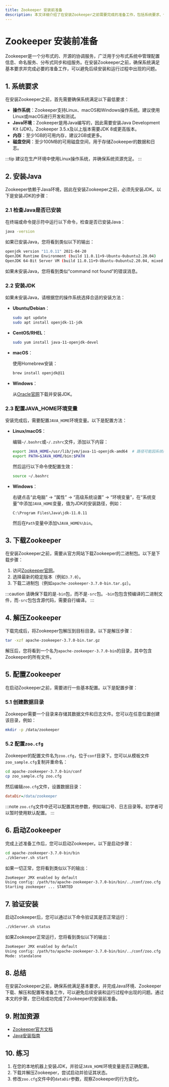 ```yaml
---
title: Zookeeper 安装前准备
description: 本文详细介绍了在安装Zookeeper之前需要完成的准备工作，包括系统要求、依赖项安装、环境配置等，帮助初学者顺利搭建Zookeeper环境。
---
```


# Zookeeper 安装前准备

Zookeeper是一个分布式的、开源的协调服务，广泛用于分布式系统中管理配置信息、命名服务、分布式同步和组服务。在安装Zookeeper之前，确保系统满足基本要求并完成必要的准备工作，可以避免后续安装和运行过程中出现的问题。

## 1. 系统要求

在安装Zookeeper之前，首先需要确保系统满足以下最低要求：

- **操作系统**：Zookeeper支持Linux、macOS和Windows操作系统。建议使用Linux或macOS进行开发和测试。
- **Java环境**：Zookeeper是用Java编写的，因此需要安装Java Development Kit (JDK)。Zookeeper 3.5.x及以上版本需要JDK 8或更高版本。
- **内存**：至少1GB的可用内存，建议2GB或更多。
- **磁盘空间**：至少100MB的可用磁盘空间，用于存储Zookeeper的数据和日志。

:::tip
建议在生产环境中使用Linux操作系统，并确保系统资源充足。
:::

## 2. 安装Java

Zookeeper依赖于Java环境，因此在安装Zookeeper之前，必须先安装JDK。以下是安装JDK的步骤：

### 2.1 检查Java是否已安装

在终端或命令提示符中运行以下命令，检查是否已安装Java：

```bash
java -version
```

如果已安装Java，您将看到类似以下的输出：

```bash
openjdk version "11.0.11" 2021-04-20
OpenJDK Runtime Environment (build 11.0.11+9-Ubuntu-0ubuntu2.20.04)
OpenJDK 64-Bit Server VM (build 11.0.11+9-Ubuntu-0ubuntu2.20.04, mixed mode, sharing)
```

如果未安装Java，您将看到类似“command not found”的错误消息。

### 2.2 安装JDK

如果未安装Java，请根据您的操作系统选择合适的安装方法：

- **Ubuntu/Debian**：

  ```bash
  sudo apt update
  sudo apt install openjdk-11-jdk
  ```

- **CentOS/RHEL**：

  ```bash
  sudo yum install java-11-openjdk-devel
  ```

- **macOS**：

  使用Homebrew安装：

  ```bash
  brew install openjdk@11
  ```

- **Windows**：

  从[Oracle官网](https://www.oracle.com/java/technologies/javase-downloads.html)下载并安装JDK。

### 2.3 配置JAVA_HOME环境变量

安装完成后，需要配置`JAVA_HOME`环境变量。以下是配置方法：

- **Linux/macOS**：

  编辑`~/.bashrc`或`~/.zshrc`文件，添加以下内容：

  ```bash
  export JAVA_HOME=/usr/lib/jvm/java-11-openjdk-amd64  # 路径可能因系统而异
  export PATH=$JAVA_HOME/bin:$PATH
  ```

  然后运行以下命令使配置生效：

  ```bash
  source ~/.bashrc
  ```

- **Windows**：

  右键点击“此电脑” -> “属性” -> “高级系统设置” -> “环境变量”，在“系统变量”中添加`JAVA_HOME`变量，值为JDK的安装路径，例如：

  ```
  C:\Program Files\Java\jdk-11.0.11
  ```

  然后在`Path`变量中添加`%JAVA_HOME%\bin`。

## 3. 下载Zookeeper

在安装Zookeeper之前，需要从官方网站下载Zookeeper的二进制包。以下是下载步骤：

1. 访问[Zookeeper官网](https://zookeeper.apache.org/releases.html)。
2. 选择最新的稳定版本（例如`3.7.0`）。
3. 下载二进制包（例如`apache-zookeeper-3.7.0-bin.tar.gz`）。

:::caution
请确保下载的是`-bin`包，而不是`-src`包。`-bin`包包含预编译的二进制文件，而`-src`包包含源代码，需要自行编译。
:::

## 4. 解压Zookeeper

下载完成后，将Zookeeper包解压到目标目录。以下是解压步骤：

```bash
tar -xzf apache-zookeeper-3.7.0-bin.tar.gz
```

解压后，您将看到一个名为`apache-zookeeper-3.7.0-bin`的目录，其中包含Zookeeper的所有文件。

## 5. 配置Zookeeper

在启动Zookeeper之前，需要进行一些基本配置。以下是配置步骤：

### 5.1 创建数据目录

Zookeeper需要一个目录来存储其数据文件和日志文件。您可以在任意位置创建该目录，例如：

```bash
mkdir -p /data/zookeeper
```

### 5.2 配置`zoo.cfg`

Zookeeper的配置文件名为`zoo.cfg`，位于`conf`目录下。您可以从模板文件`zoo_sample.cfg`复制并重命名：

```bash
cd apache-zookeeper-3.7.0-bin/conf
cp zoo_sample.cfg zoo.cfg
```

然后编辑`zoo.cfg`文件，设置数据目录：

```ini
dataDir=/data/zookeeper
```

:::note
`zoo.cfg`文件中还可以配置其他参数，例如端口号、日志目录等。初学者可以暂时使用默认配置。
:::

## 6. 启动Zookeeper

完成上述准备工作后，您可以启动Zookeeper。以下是启动步骤：

```bash
cd apache-zookeeper-3.7.0-bin/bin
./zkServer.sh start
```

如果一切正常，您将看到类似以下的输出：

```bash
ZooKeeper JMX enabled by default
Using config: /path/to/apache-zookeeper-3.7.0-bin/bin/../conf/zoo.cfg
Starting zookeeper ... STARTED
```

## 7. 验证安装

启动Zookeeper后，您可以通过以下命令验证其是否正常运行：

```bash
./zkServer.sh status
```

如果Zookeeper正常运行，您将看到类似以下的输出：

```bash
ZooKeeper JMX enabled by default
Using config: /path/to/apache-zookeeper-3.7.0-bin/bin/../conf/zoo.cfg
Mode: standalone
```

## 8. 总结

在安装Zookeeper之前，确保系统满足基本要求，并完成Java环境、Zookeeper下载、解压和配置等准备工作，可以避免后续安装和运行过程中出现的问题。通过本文的步骤，您已经成功完成了Zookeeper的安装前准备。

## 9. 附加资源

- [Zookeeper官方文档](https://zookeeper.apache.org/doc/current/)
- [Java安装指南](https://docs.oracle.com/en/java/javase/11/install/overview-jdk-installation.html)

## 10. 练习

1. 在您的本地机器上安装JDK，并验证`JAVA_HOME`环境变量是否正确配置。
2. 下载并解压Zookeeper，尝试启动并验证其状态。
3. 修改`zoo.cfg`文件中的`dataDir`参数，观察Zookeeper的行为变化。